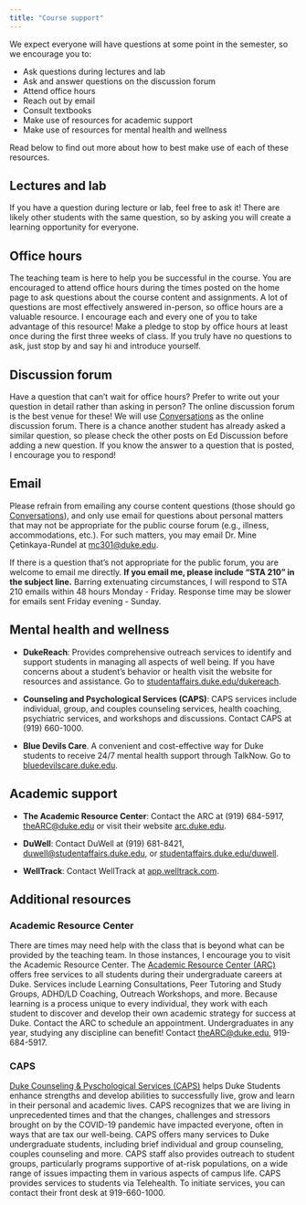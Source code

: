 ```yaml
---
title: "Course support"
---
```


We expect everyone will have questions at some point in the semester, so we encourage you to:

-   Ask questions during lectures and lab
-   Ask and answer questions on the discussion forum
-   Attend office hours
-   Reach out by email
-   Consult textbooks
-   Make use of resources for academic support
-   Make use of resources for mental health and wellness

Read below to find out more about how to best make use of each of these resources.

## Lectures and lab

If you have a question during lecture or lab, feel free to ask it!
There are likely other students with the same question, so by asking you will create a learning opportunity for everyone.

## Office hours

The teaching team is here to help you be successful in the course.
You are encouraged to attend office hours during the times posted on the home page to ask questions about the course content and assignments.
A lot of questions are most effectively answered in-person, so office hours are a valuable resource.
I encourage each and every one of you to take advantage of this resource!
Make a pledge to stop by office hours at least once during the first three weeks of class.
If you truly have no questions to ask, just stop by and say hi and introduce yourself.

## Discussion forum

Have a question that can't wait for office hours?
Prefer to write out your question in detail rather than asking in person?
The online discussion forum is the best venue for these!
We will use [Conversations](https://sakai.duke.edu/portal/site/779c3ebe-3b88-4bcc-bd01-1813e8396a23/tool/13b6446a-a6c6-4222-8cfb-c36d1f70802b) as the online discussion forum.
There is a chance another student has already asked a similar question, so please check the other posts on Ed Discussion before adding a new question.
If you know the answer to a question that is posted, I encourage you to respond!

## Email

Please refrain from emailing any course content questions (those should go [Conversations](https://sakai.duke.edu/portal/site/779c3ebe-3b88-4bcc-bd01-1813e8396a23/tool/13b6446a-a6c6-4222-8cfb-c36d1f70802b)), and only use email for questions about personal matters that may not be appropriate for the public course forum (e.g., illness, accommodations, etc.).
For such matters, you may email Dr. Mine Çetinkaya-Rundel at [mc301\@duke.edu](mailto:mc301@duke.edu).

If there is a question that's not appropriate for the public forum, you are welcome to email me directly.
**If you email me, please include "STA 210" in the subject line.** Barring extenuating circumstances, I will respond to STA 210 emails within 48 hours Monday - Friday.
Response time may be slower for emails sent Friday evening - Sunday.

## Mental health and wellness

-   **DukeReach**: Provides comprehensive outreach services to identify and support students in managing all aspects of well being.
    If you have concerns about a student's behavior or health visit the website for resources and assistance.
    Go to [studentaffairs.duke.edu/dukereach](http://studentaffairs.duke.edu/dukereach).

-   **Counseling and Psychological Services (CAPS)**: CAPS services include individual, group, and couples counseling services, health coaching, psychiatric services, and workshops and discussions.
    Contact CAPS at (919) 660-1000.

-   **Blue Devils Care**.
    A convenient and cost-effective way for Duke students to receive 24/7 mental health support through TalkNow.
    Go to [bluedevilscare.duke.edu](https://www.timely.md/faq/blue-devils-care-faq/).

## Academic support

-   **The Academic Resource Center**: Contact the ARC at (919) 684-5917, [theARC\@duke.edu](mailto:theARC@duke.edu) or visit their website [arc.duke.edu](https://arc.duke.edu/).

-   **DuWell**: Contact DuWell at (919) 681-8421, [duwell\@studentaffairs.duke.edu](mailto:duwell@studentaffairs.duke.edu), or [studentaffairs.duke.edu/duwell](https://studentaffairs.duke.edu/duwell).

-   **WellTrack**: Contact WellTrack at [app.welltrack.com](https://app.welltrack.com/).

## Additional resources

### Academic Resource Center

There are times may need help with the class that is beyond what can be provided by the teaching team.
In those instances, I encourage you to visit the Academic Resource Center.
The [Academic Resource Center (ARC)](https://arc.duke.edu) offers free services to all students during their undergraduate careers at Duke.
Services include Learning Consultations, Peer Tutoring and Study Groups, ADHD/LD Coaching, Outreach Workshops, and more.
Because learning is a process unique to every individual, they work with each student to discover and develop their own academic strategy for success at Duke.
Contact the ARC to schedule an appointment.
Undergraduates in any year, studying any discipline can benefit!
Contact [theARC\@duke.edu](mailto:theARC@duke.edu), 919-684-5917.

### CAPS

[Duke Counseling & Pyschological Services (CAPS)](https://studentaffairs.duke.edu/caps) helps Duke Students enhance strengths and develop abilities to successfully live, grow and learn in their personal and academic lives.
CAPS recognizes that we are living in unprecedented times and that the changes, challenges and stressors brought on by the COVID-19 pandemic have impacted everyone, often in ways that are tax our well-being.
CAPS offers many services to Duke undergraduate students, including brief individual and group counseling, couples counseling and more.
CAPS staff also provides outreach to student groups, particularly programs supportive of at-risk populations, on a wide range of issues impacting them in various aspects of campus life.
CAPS provides services to students via Telehealth.
To initiate services, you can contact their front desk at 919-660-1000.
